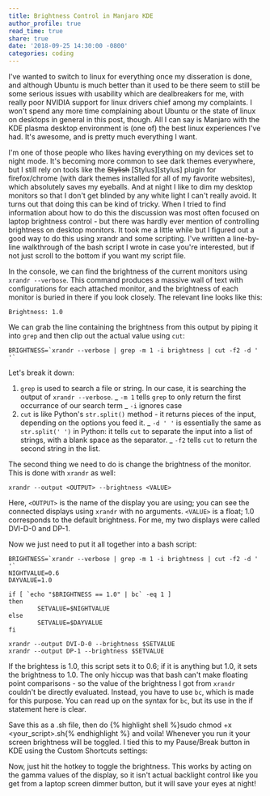 ```yaml
---
title: Brightness Control in Manjaro KDE
author_profile: true
read_time: true
share: true
date: '2018-09-25 14:30:00 -0800'
categories: coding
---
```


I've wanted to switch to linux for everything once my disseration is done, and although Ubuntu is
much better than it used to be there seem to still be some serious issues with usability which are
dealbreakers for me, with really poor NVIDIA support for linux drivers chief among my complaints. I
won't spend any more time complaining about Ubuntu or the state of linux on desktops in general in
this post, though. All I can say is Manjaro with the KDE plasma desktop environment is (one of) the
best linux experiences I've had. It's awesome, and is pretty much everything I want.

I'm one of those people who likes having everything on my devices set to night mode. It's becoming
more common to see dark themes everywhere, but I still rely on tools like the ~~Stylish~~
[Stylus][stylus] plugin for firefox/chrome (with dark themes installed for all of my favorite
websites), which absolutely saves my eyeballs. And at night I like to dim my desktop monitors so
that I don't get blinded by any white light I can't really avoid. It turns out that doing this can
be kind of tricky. When I tried to find information about how to do this the discussion was most
often focused on laptop brightness control - but there was hardly ever mention of controlling
brightness on desktop monitors. It took me a little while but I figured out a good way to do this
using xrandr and some scripting. I've written a line-by-line walkthrough of the bash script I wrote
in case you're interested, but if not just scroll to the bottom if you want my script file.

In the console, we can find the brightness of the current monitors using `xrandr --verbose`. This
command produces a massive wall of text with configurations for each attached monitor, and the
brightness of each monitor is buried in there if you look closely. The relevant line looks like
this:

```
Brightness: 1.0
```

We can grab the line containing the brightness from this output by piping it into `grep` and then
clip out the actual value using `cut`:

```
BRIGHTNESS=`xrandr --verbose | grep -m 1 -i brightness | cut -f2 -d ' '`
```

Let's break it down:

1. `grep` is used to search a file or string. In our case, it is searching the output of `xrandr --verbose`.
   _ `-m 1` tells `grep` to only return the first occurrance of our search term
   _ `-i` ignores case
2. `cut` is like Python's `str.split()` method - it returns pieces of the input, depending on the
   options you feed it.
   _ `-d ' '` is essentially the same as `str.split(' ')` in Python: it tells `cut` to separate the
   input into a list of strings, with a blank space as the separator.
   _ `-f2` tells `cut` to return the second string in the list.

The second thing we need to do is change the brightness of the monitor. This is done with `xrandr` as well:

```
xrandr --output <OUTPUT> --brightness <VALUE>
```

Here, `<OUTPUT>` is the name of the display you are using; you can see the connected displays using
`xrandr` with no arguments. `<VALUE>` is a float; 1.0 corresponds to the default brightness. For me,
my two displays were called DVI-D-0 and DP-1.

Now we just need to put it all together into a bash script:

```
BRIGHTNESS=`xrandr --verbose | grep -m 1 -i brightness | cut -f2 -d ' '`
NIGHTVALUE=0.6
DAYVALUE=1.0

if [ `echo "$BRIGHTNESS == 1.0" | bc` -eq 1 ]
then
        SETVALUE=$NIGHTVALUE
else
        SETVALUE=$DAYVALUE
fi

xrandr --output DVI-D-0 --brightness $SETVALUE
xrandr --output DP-1 --brightness $SETVALUE
```

If the brightess is 1.0, this script sets it to 0.6; if it is anything but 1.0, it sets the
brightness to 1.0. The only hiccup was that bash can't make floating point comparisons - so the
value of the brightness I got from `xrandr` couldn't be directly evaluated. Instead, you have to use
`bc`, which is made for this purpose. You can read up on the syntax for `bc`, but its use in the if
statement here is clear.

Save this as a .sh file, then do {% highlight shell %}sudo chmod +x <your_script>.sh{% endhighlight
%} and voila! Whenever you run it your screen brightness will be toggled. I tied this to my
Pause/Break button in KDE using the Custom Shortcuts settings:

<!-- ![screenshot] -->

Now, just hit the hotkey to toggle the brightness. This works by acting on the gamma values of the
display, so it isn't actual backlight control like you get from a laptop screen dimmer button, but
it will save your eyes at night!

<!-- [stylus]: https://chrome.google.com/webstore/detail/stylus/clngdbkpkpeebahjckkjfobafhncgmne?hl=en
[screenshot]: /assets/images/Screenshot_20180925_221931.png -->
